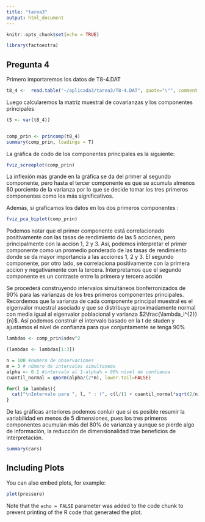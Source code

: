 ```yaml
---
title: "tarea3"
output: html_document
---
```


```r
knitr::opts_chunk$set(echo = TRUE)
```

```r
library(factoextra)
```
## Pregunta 4

Primero importaremos los datos de T8-4.DAT

```r
t8_4 <-  read.table("~/aplicada3/tarea3/T8-4.DAT", quote="\"", comment.char="")
```

Luego calcularemos la matriz muestral de covarianzas y los componentes principales

```r
(S <- var(t8_4))


comp_prin <- princomp(t8_4)
summary(comp_prin, loadings = T)
```

La gráfica de codo de los componentes principales es la siguiente: 
```r
fviz_screeplot(comp_prin)
```

La inflexión más grande en la gráfica se da del primer al segundo componente, pero hasta el tercer componente es que se acumula almenos 80 porciento de la varianza por lo que se decide tomar los tres primeros componentes como los más significativos.

Además, si graficamos los datos en los dos primeros componentes : 
```r
fviz_pca_biplot(comp_prin)
```

Podemos notar que el primer componente está correlacionado positivamente con las tasas de rendimiento de las 5 acciones, pero principalmente con la accion 1, 2 y 3. Así, podemos interpretar el primer componente como un promedio ponderado de las tasas de rendimiento donde se da mayor importancia a las acciones 1, 2 y 3. El segundo componente, por otro lado, se correlaciona positivamente con la primera accion y negativamente con la tercera. Interpretamos que el segundo componente es un contraste entre la primera y tercera acción

Se procederá construyendo intervalos simultáneos bonferronizados de 90% para las varianzas de los tres primeros componentes principales. Recordemos que la varianza de cada componente principal muestral es el eigenvalor muestral asociado y que se distribuye aproximadamente normal con media igual al eigenvalor poblacional y varianza $2\frac{\lambda_i^{2}}{n}$. Así podemos construir el intervalo basado en la t de studen y ajustamos el nivel de confianza para que conjuntamente se tenga 90%

```r

lambdas <- comp_prin$sdev^2

(lambdas <- lambdas[1:3])

n = 100 #numero de observaciones
m = 3 # número de intervalos simultaneos
alpha <- 0.1 #intervalo al 1-alpha% = 90% nivel de confianza
cuantil_normal = qnorm(alpha/(2*m), lower.tail=FALSE)

for(l in lambdas){
  cat("\nIntervalo para ", l, " : (", c(l/(1 + cuantil_normal*sqrt(2/n))), l/(1 - cuantil_normal*sqrt(2/n)), ")")
}

```
De las gráficas anteriores podemos conluir que sí es posible resumir la variabilidad en menos de 5 dimensiones, pues los tres primeros componentes acumulan más del 80% de varianza y aunque se pierde algo de información, la reducción de dimensionalidad trae beneficios de interpretación.

```r
summary(cars)
```

## Including Plots

You can also embed plots, for example:

```r
plot(pressure)
```

Note that the `echo = FALSE` parameter was added to the code chunk to prevent printing of the R code that generated the plot.
